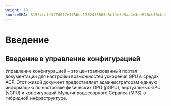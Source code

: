 ```yaml
---
weight: 10
sourceSHA: 81534fcfe317d017e1786cc13824f5863e5c11e5e5aa4e3ee628cb15cbee64da
---
```


# Введение

## Введение в управление конфигурацией

Управление конфигурацией – это централизованный портал документации для настройки возможностей ускорения GPU в средах ACP. Этот живой документ предоставляет администраторам единую информацию по настройке физических GPU (pGPU), виртуальных GPU (vGPU) и конфигураций Мультипроцессорного Сервиса (MPS) в гибридной инфраструктуре.
